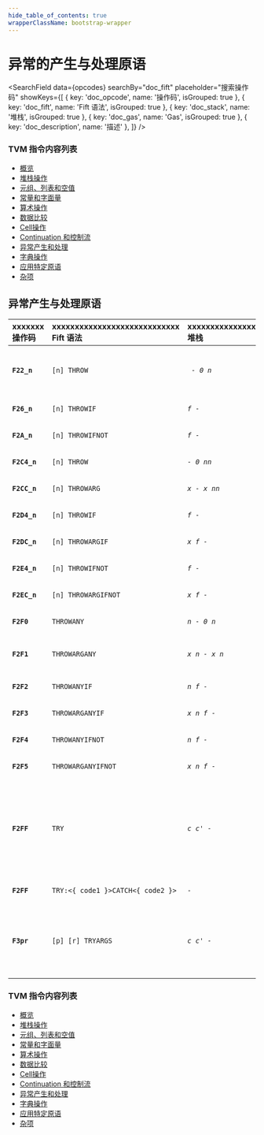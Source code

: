 ```yaml
---
hide_table_of_contents: true
wrapperClassName: bootstrap-wrapper
---
```



# 异常的产生与处理原语

<SearchField
  data={opcodes}
  searchBy="doc_fift"
  placeholder="搜索操作码"
  showKeys={[
    { key: 'doc_opcode', name: '操作码', isGrouped: true },
    { key: 'doc_fift', name: 'Fift 语法', isGrouped: true },
    { key: 'doc_stack', name: '堆栈', isGrouped: true },
    { key: 'doc_gas', name: 'Gas', isGrouped: true },
    { key: 'doc_description', name: '描述' },
  ]}
/>

### TVM 指令内容列表

* [概览](/learn/tvm-instructions/instructions)
* [堆栈操作](/learn/tvm-instructions/instructions/stack-manipulation)
* [元组、列表和空值](/learn/tvm-instructions/instructions/tuple-list-null)
* [常量和字面量](/learn/tvm-instructions/instructions/constant)
* [算术操作](/learn/tvm-instructions/instructions/arithmetic)
* [数据比较](/learn/tvm-instructions/instructions/data-comparison)
* [Cell操作](/learn/tvm-instructions/instructions/cell-manipulation)
* [Continuation 和控制流](/learn/tvm-instructions/instructions/control-flow)
* [异常产生和处理](/learn/tvm-instructions/instructions/exception-gen-and-handling)
* [字典操作](/learn/tvm-instructions/instructions/dictionary-manipulation)
* [应用特定原语](/learn/tvm-instructions/instructions/app-specific)
* [杂项](/learn/tvm-instructions/instructions/miscellaneous)

## 异常产生与处理原语

| xxxxxxx<br/>操作码 | xxxxxxxxxxxxxxxxxxxxxxxxxxxx<br/>Fift 语法 | xxxxxxxxxxxxxxxxx<br/>堆栈 | xxxxxxxxxxxxxxxxxxxxxxxxxxxxxxxxxxxxxx<br/>描述 | xxxx<br/>Gas |
|:-|:-|:-|:-|:-|
| **`F22_n`** | `[n] THROW` | _` - 0 n`_ | 抛出参数为零的 `0 <= n <= 63` 异常。<br/>换句话说，它将控制权转移到 `c2` 中的continuation，将 `0` 和 `n` 推入其堆栈，并彻底丢弃旧堆栈。 | `76` |
| **`F26_n`** | `[n] THROWIF` | _`f - `_ | 只有当整数 `f!=0` 时，才抛出参数为零的 `0 <= n <= 63` 异常。 | `26/76` |
| **`F2A_n`** | `[n] THROWIFNOT` | _`f - `_ | 只有当整数 `f=0` 时，才抛出参数为零的 `0 <= n <= 63` 异常。 | `26/76` |
| **`F2C4_n`** | `[n] THROW` | _`- 0 nn`_ | 对于 `0 <= n < 2^11`，是 [`[n] THROW`](#instr-throw-short) 的编码，用于 `n` 的较大值。 | `84` |
| **`F2CC_n`** | `[n] THROWARG` | _`x - x nn`_ | 抛出带有参数 `x` 的 `0 <= n <  2^11` 异常，通过将 `x` 和 `n` 复制到 `c2` 的堆栈并将控制权转移给 `c2`。 | `84` |
| **`F2D4_n`** | `[n] THROWIF` | _`f - `_ | 对于 `0 <= n < 2^11`，是 [`[n] THROWIF`](#instr-throwif-short) 的编码，用于 `n` 的较大值。 | `34/84` |
| **`F2DC_n`** | `[n] THROWARGIF` | _`x f - `_ | 只有当整数 `f!=0` 时，才抛出带有参数 `x` 的 `0 <= nn < 2^11` 异常。 | `34/84` |
| **`F2E4_n`** | `[n] THROWIFNOT` | _`f - `_ | 对于 `0 <= n < 2^11`，是 [`[n] THROWIFNOT`](#instr-throwifnot-short) 的编码，用于 `n` 的较大值。 | `34/84` |
| **`F2EC_n`** | `[n] THROWARGIFNOT` | _`x f - `_ | 只有当整数 `f=0` 时，才抛出带有参数 `x` 的 `0 <= n < 2^11` 异常。 | `34/84` |
| **`F2F0`** | `THROWANY` | _`n - 0 n`_ | 抛出参数为零的 `0 <= n < 2^16` 异常。<br/>大致相当于 [`ZERO`](#instr-zero) [`SWAP`](#instr-swap) [`THROWARGANY`](#instr-throwargany)。 | `76` |
| **`F2F1`** | `THROWARGANY` | _`x n - x n`_ | 抛出带有参数 `x` 的 `0 <= n < 2^16` 异常，将控制权转移到 `c2` 中。<br/>大致相当于 [`c2 PUSHCTR`](#instr-pushctr) [`2 JMPXARGS`](#instr-jmpxargs)。 | `76` |
| **`F2F2`** | `THROWANYIF` | _`n f - `_ | 只有当 `f!=0` 时，才抛出参数为零的 `0 <= n < 2^16` 异常。 | `26/76` |
| **`F2F3`** | `THROWARGANYIF` | _`x n f - `_ | 只有当 `f!=0` 时，才抛出带有参数 `x` 的 `0 <= n<2^16` 异常。 | `26/76` |
| **`F2F4`** | `THROWANYIFNOT` | _`n f - `_ | 只有当 `f=0` 时，才抛出参数为零的 `0 <= n<2^16` 异常。 | `26/76` |
| **`F2F5`** | `THROWARGANYIFNOT` | _`x n f - `_ | 只有当 `f=0` 时，才抛出带有参数 `x` 的 `0 <= n<2^16` 异常。 | `26/76` |
| **`F2FF`** | `TRY` | _`c c' - `_ | 设置 `c2` 为 `c'`，首先将 `c2` 的旧值同时保存到 `c'` 的保存列表和当前continuation的保存列表中，该当前continuation存储到 `c.c0` 和 `c'.c0` 中。然后类似于 [`EXECUTE`](#instr-execute) 运行 `c`。如果 `c` 没有引发任何异常，从 `c` 返回时会自动恢复 `c2` 的原始值。如果发生异常，则执行权转移到 `c'`，但在此过程中恢复了 `c2` 的原始值，以便 `c'` 可以通过 [`THROWANY`](#instr-throwany) 重新抛出异常（如果它自己无法处理）。 | `26` |
| **`F2FF`** | `TRY:<{ code1 }>CATCH<{ code2 }>` | _`-`_ | 等效于 [`<{ code1 }> CONT`](#instr-pushcont) [`<{ code2 }> CONT`](#instr-pushcont) [`TRY`](#instr-try)。 |  |
| **`F3pr`** | `[p] [r] TRYARGS` | _`c c' - `_ | 类似于 [`TRY`](#instr-try)，但内部使用的是 [`[p] [r] CALLXARGS`](#instr-callxargs) 而不是 [`EXECUTE`](#instr-execute)。<br/>这样，顶部 `0 <= p <= 15` 堆栈元素以外的所有元素将保存到当前continuation的堆栈中，然后从 `c` 或 `c'` 返回时恢复，并将 `c` 或 `c'` 的结果堆栈的顶部 `0 <= r <= 15` 值作为返回值复制。 | `26` |


### TVM 指令内容列表

* [概览](/learn/tvm-instructions/instructions)
* [堆栈操作](/learn/tvm-instructions/instructions/stack-manipulation)
* [元组、列表和空值](/learn/tvm-instructions/instructions/tuple-list-null)
* [常量和字面量](/learn/tvm-instructions/instructions/constant)
* [算术操作](/learn/tvm-instructions/instructions/arithmetic)
* [数据比较](/learn/tvm-instructions/instructions/data-comparison)
* [Cell操作](/learn/tvm-instructions/instructions/cell-manipulation)
* [Continuation 和控制流](/learn/tvm-instructions/instructions/control-flow)
* [异常产生和处理](/learn/tvm-instructions/instructions/exception-gen-and-handling)
* [字典操作](/learn/tvm-instructions/instructions/dictionary-manipulation)
* [应用特定原语](/learn/tvm-instructions/instructions/app-specific)
* [杂项](/learn/tvm-instructions/instructions/miscellaneous)